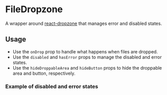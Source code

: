 

<Meta of={FileDropzoneStories} />

# FileDropzone

A wrapper around [react-dropzone](https://www.npmjs.com/package/react-dropzone) that manages error and disabled states.

## Usage

- Use the `onDrop` prop to handle what happens when files are dropped.
- Use the `disabled` and `hasError` props to manage the disabled and error states.
- Use the `hideDroppableArea` and `hideButton` props to hide the droppable area and button, respectively.

<Canvas of={FileDropzoneStories.Default} />

### Example of disabled and error states

<Canvas of={FileDropzoneStories.DisabledAndErrorStates} />
